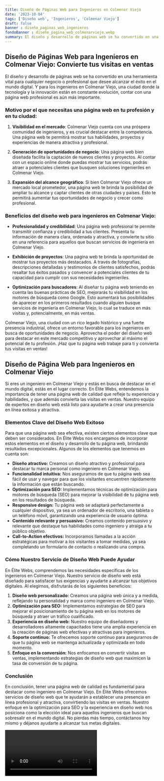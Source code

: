 ```yaml
---
title: Diseño de Páginas Web para Ingenieros en Colmenar Viejo
date: '2023-10-04'
tags: ['Diseño web', 'Ingenieros', 'Colmenar Viejo']
draft: false
banner : diseño_paginas_web_ingenieros
fondoBanner : diseño_pagina_web_colmenarviejo.webp
summary: El diseño y desarrollo de páginas web se ha convertido en una herramienta vital para cualquier negocio o profesional que desee alcanzar el éxito en el mundo digital. Y para los ingenieros en Colmenar Viejo, una ciudad donde la tecnología y la innovación están en constante evolución, contar con una página web profesional es aún más importante.
---
```


## Diseño de Páginas Web para Ingenieros en Colmenar Viejo: Convierte tus visitas en ventas

El diseño y desarrollo de páginas web se ha convertido en una herramienta vital para cualquier negocio o profesional que desee alcanzar el éxito en el mundo digital. Y para los ingenieros en Colmenar Viejo, una ciudad donde la tecnología y la innovación están en constante evolución, contar con una página web profesional es aún más importante.

### Motivo por el que necesitas una página web en tu profesión y en tu ciudad:

1. **Visibilidad en el mercado**: Colmenar Viejo cuenta con una próspera comunidad de ingenieros, y es crucial destacar entre la competencia. Una página web te permitirá mostrar tus habilidades, proyectos y experiencias de manera atractiva y profesional.

2. **Generación de oportunidades de negocio**: Una página web bien diseñada facilita la captación de nuevos clientes y proyectos. Al contar con un espacio online donde puedas mostrar tus servicios, podrás atraer a potenciales clientes que busquen soluciones ingenieriles en Colmenar Viejo.

3. **Expansión del alcance geográfico**: Si bien Colmenar Viejo ofrece un mercado local prometedor, una página web te brinda la posibilidad de ampliar tu alcance y captar clientes de otras ciudades y países. Esto te permitirá aumentar tus oportunidades de negocio y crecer como profesional.

### Beneficios del diseño web para ingenieros en Colmenar Viejo:

- **Profesionalidad y credibilidad**: Una página web profesional te permite transmitir confianza y credibilidad a tus clientes. Presenta tu información de manera clara, ordenada y atractiva, y convierte tu sitio en una referencia para aquellos que buscan servicios de ingeniería en Colmenar Viejo.

- **Exhibición de proyectos**: Una página web te brinda la oportunidad de mostrar tus proyectos más destacados. A través de fotografías, descripciones detalladas y testimonios de clientes satisfechos, podrás resaltar tus éxitos pasados y convencer a potenciales clientes de tu capacidad para cumplir con sus necesidades ingenieriles.

- **Optimización para buscadores**: Al diseñar tu página web teniendo en cuenta las buenas prácticas de SEO, mejorarás tu visibilidad en los motores de búsqueda como Google. Esto aumentará tus posibilidades de aparecer en los primeros resultados cuando alguien busque servicios de ingeniería en Colmenar Viejo, lo cual se traduce en más visitas y, potencialmente, en más ventas.

Colmenar Viejo, una ciudad con un rico legado histórico y una fuerte presencia industrial, ofrece un entorno favorable para los ingenieros en busca de oportunidades de negocio. Aprovecha el poder del diseño web para destacar en este mercado competitivo y aprovechar al máximo el potencial de tu profesión. ¡Haz que tu página web trabaje para ti y convierta tus visitas en ventas!

<GifSeo />

<Cta />

## Diseño de Página Web para Ingenieros en Colmenar Viejo

Si eres un ingeniero en Colmenar Viejo y estás en busca de destacar en el mundo digital, estás en el lugar correcto. En Élite Webs, entendemos la importancia de tener una página web de calidad que refleje tu experiencia y habilidades, y que además convierta las visitas en ventas. Nuestro equipo de expertos en diseño web está listo para ayudarte a crear una presencia en línea exitosa y atractiva.

### Elementos Clave del Diseño Web Exitoso

Para que una página web sea efectiva, existen ciertos elementos clave que deben ser considerados. En Élite Webs nos encargamos de incorporar estos elementos en el diseño y desarrollo de tu página web, brindando resultados excepcionales. Algunos de los elementos que tenemos en cuenta son:

- **Diseño atractivo:** Creamos un diseño atractivo y profesional para destacar tu marca personal como ingeniero en Colmenar Viejo.
- **Funcionalidad intuitiva:** Nos aseguramos de que tu página web sea fácil de usar y navegar para que los visitantes encuentren rápidamente la información que están buscando.
- **Optimización para SEO:** Implementamos técnicas de optimización para motores de búsqueda (SEO) para mejorar la visibilidad de tu página web en los resultados de búsqueda.
- **Responsive design:** Tu página web se adaptará perfectamente a cualquier dispositivo, ya sea un ordenador de escritorio, una tableta o un teléfono móvil, garantizando una experiencia de usuario óptima.
- **Contenido relevante y persuasivo:** Creamos contenido persuasivo y relevante que destaque tus habilidades como ingeniero y atraiga a tu público objetivo.
- **Call-to-Action efectivos:** Incorporamos llamadas a la acción estratégicas para motivar a los visitantes a tomar medidas, ya sea completando un formulario de contacto o realizando una compra.

### Cómo Nuestro Servicio de Diseño Web Puede Ayudar

En Élite Webs, comprendemos las necesidades específicas de los ingenieros en Colmenar Viejo. Nuestro servicio de diseño web está diseñado para satisfacer tus exigencias y ayudarte a alcanzar tus objetivos digitales. Al elegirnos, disfrutarás de los siguientes beneficios:

1. **Diseño web personalizado:** Creamos una página web única y a medida, reflejando tu personalidad y marca como ingeniero en Colmenar Viejo.
2. **Optimización para SEO:** Implementamos estrategias de SEO para mejorar el posicionamiento de tu página web en los motores de búsqueda y atraer un tráfico cualificado.
3. **Experiencia en diseño web:** Nuestro equipo de diseñadores y desarrolladores altamente capacitados tiene una amplia experiencia en la creación de páginas web efectivas y atractivas para ingenieros.
4. **Soporte continuo:** Te ofrecemos soporte continuo para asegurarnos de que tu página web se mantenga actualizada y optimizada en todo momento.
5. **Enfoque en la conversión:** Nos enfocamos en convertir visitas en ventas, implementando estrategias de diseño web que maximicen la tasa de conversión de tu página.

### Conclusión

En conclusión, tener una página web de calidad es fundamental para destacar como ingeniero en Colmenar Viejo. En Élite Webs ofrecemos servicios de diseño web que te ayudarán a establecer una presencia en línea profesional y atractiva, convirtiendo las visitas en ventas. Nuestro enfoque en la optimización para SEO y la experiencia en diseño web nos posiciona como la elección ideal para aquellos ingenieros que buscan sobresalir en el mundo digital. No pierdas más tiempo, contáctanos hoy mismo y déjanos ayudarte a alcanzar tus metas digitales.

<Video />

<CtaBot job='Ingenieros' city='Colmenar Viejo'/>

<Gmaps query='Colmenar Viejo+españa+maps' />